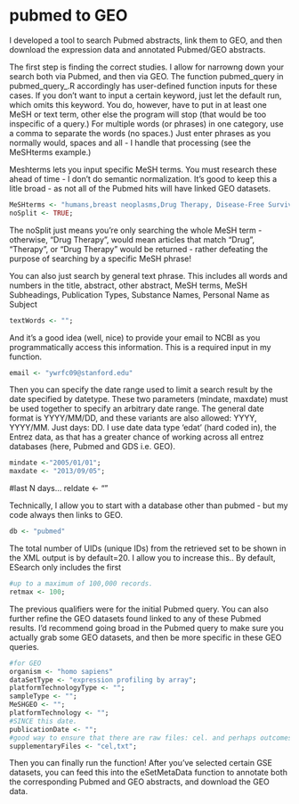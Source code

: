 pubmed to GEO
========================================================

I developed a tool to search Pubmed abstracts, link them to GEO, and then download the expression data and annotated Pubmed/GEO abstracts.

The first step is finding the correct studies.  I allow for narrowng down your search both via Pubmed, and then via GEO. The function pubmed_query in pubmed_query_.R accordingly has user-defined function inputs for these cases. If you don't want to input a certain keyword, just let the default run, which omits this keyword. You do, however, have to put in at least one MeSH or text term, other else the program will stop (that would be too inspecific of a query.) For multiple words (or phrases) in one category, use a comma to separate the words (no spaces.) Just enter phrases as you normally would, spaces and all - I handle that processing (see the MeSHterms example.)

Meshterms lets you input specific MeSH terms.  You must research these ahead of time - I don't do semantic normalization. It's good to keep this a litle broad - as not all of the Pubmed hits will have linked GEO datasets.  
```r
MeSHterms <- "humans,breast neoplasms,Drug Therapy, Disease-Free Survival,gene expression";
noSplit <- TRUE;
```

The noSplit just means you're only searching the whole MeSH term - otherwise, "Drug Therapy", would mean articles that match "Drug", "Therapy", or "Drug Therapy" would be returned - rather defeating the purpose of searching by a specific MeSH phrase! 


You can also just search by general text phrase. This includes all words and numbers in the title, abstract, other abstract, MeSH terms, MeSH Subheadings, Publication Types, Substance Names, Personal Name as Subject

```r
textWords <- "";
```

And it's a good idea (well, nice) to provide your email to NCBI as you programmatically access this information. This is a required input in my function.

```r
email <- "ywrfc09@stanford.edu"
```

Then you can specify the date range used to limit a search result by the date specified by datetype. These two parameters (mindate, maxdate) must be used together to specify an arbitrary date range. The general date format is YYYY/MM/DD, and these variants are also allowed: YYYY, YYYY/MM. Just days: DD. I use date data type 'edat' (hard coded in), the Entrez data, as that has a greater chance of working across all entrez databases (here, Pubmed and GDS i.e. GEO).

```r
mindate <-"2005/01/01";
maxdate <- "2013/09/05";
```

#last N days...
reldate <- ""

Technically, I allow you to start with a database other than pubmed - but my code always then links to GEO.

```r
db <- "pubmed"
```

The total number of UIDs (unique IDs) from the retrieved set to be shown in the XML output is by default=20. I allow you to increase this.. By default, ESearch only includes the first 

```r
#up to a maximum of 100,000 records.
retmax <- 100;
```


The previous qualifiers were for the initial Pubmed query. You can also further refine the GEO datasets found linked to any of these Pubmed results. I'd recommend going broad in the Pubmed query to make sure you actually grab some GEO datasets, and then be more specific in these GEO queries.

```r
#for GEO
organism <- "homo sapiens"
dataSetType <- "expression profiling by array";
platformTechnologyType <- "";
sampleType <- "";
MeSHGEO <- "";
platformTechnology <- "";
#SINCE this date.
publicationDate <- "";
#good way to ensure that there are raw files: cel. and perhaps outcomes: .txt
supplementaryFiles <- "cel,txt";
```

Then you can finally run the function! 
After you've selected certain GSE datasets, you can feed this into the eSetMetaData function to annotate both the corresponding Pubmed and GEO abstracts, and download the GEO data.

